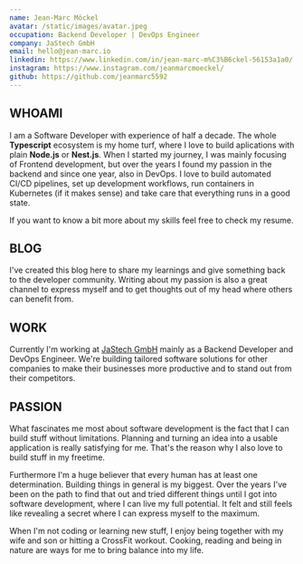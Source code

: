 ```yaml
---
name: Jean-Marc Möckel
avatar: /static/images/avatar.jpeg
occupation: Backend Developer | DevOps Engineer
company: JaStech GmbH
email: hello@jean-marc.io
linkedin: https://www.linkedin.com/in/jean-marc-m%C3%B6ckel-56153a1a0/
instagram: https://www.instagram.com/jeanmarcmoeckel/
github: https://github.com/jeanmarc5592
---
```

## WHOAMI
I am a Software Developer with experience of half a decade. The whole **Typescript** ecosystem is my home turf, where I love to build aplications with plain **Node.js** or **Nest.js**.
When I started my journey, I was mainly focusing of Frontend development, but over the years I found my passion in the backend and since one year, also in DevOps. 
I love to build automated CI/CD pipelines, set up development workflows, run containers in Kubernetes (if it makes sense) and take care that everything runs in a good state.

If you want to know a bit more about my skills feel free to check my resume.

## BLOG
I've created this blog here to share my learnings and give something back to the developer community. Writing about my passion is also a great channel to express myself and to get thoughts out of my head where others can benefit from.

## WORK
Currently I'm working at [JaStech GmbH](https://jastech-solutions.de/home) mainly as a Backend Developer and DevOps Engineer. We're building tailored software solutions for other companies to make their businesses more productive and to stand out from their competitors.

## PASSION
What fascinates me most about software development is the fact that I can build stuff without limitations. Planning and turning an idea into a usable application is really satisfying for me. That's the reason why I also love to build stuff in my freetime.

Furthermore I'm a huge believer that every human has at least one determination. Building things in general is my biggest. Over the years I've been on the path to find that out and tried different things until I got into software development, where I can live my full potential. It felt and still feels like revealing a secret where I can express myself to the maximum.

When I'm not coding or learning new stuff, I enjoy being together with my wife and son or hitting a CrossFit workout. Cooking, reading and being in nature are ways for me to bring balance into my life.
